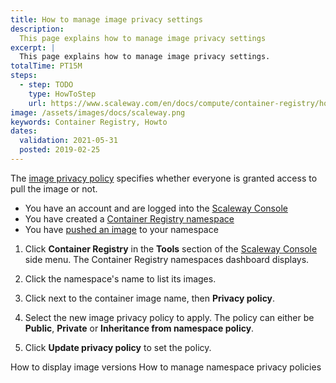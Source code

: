 ```yaml
---
title: How to manage image privacy settings
description:
  This page explains how to manage image privacy settings
excerpt: |
  This page explains how to manage image privacy settings.
totalTime: PT15M
steps:
  - step: TODO
    type: HowToStep
    url: https://www.scaleway.com/en/docs/compute/container-registry/how-to/manage-image-privacy-settings/
image: /assets/images/docs/scaleway.png
keywords: Container Registry, Howto
dates:
  validation: 2021-05-31
  posted: 2019-02-25
---
```


The [image privacy policy](/compute/container-registry/concepts#image-privacy-policies) specifies whether everyone is granted access to pull the image or not.

<Message type="requirement">

- You have an account and are logged into the [Scaleway Console](https://console.scaleway.com) 
- You have created a [Container Registry namespace](/compute/container-registry/how-to/create-namespace)
- You have [pushed an image](/compute/container-registry/how-to/push-images) to your namespace 

</Message>

1. Click **Container Registry** in the **Tools** section of the [Scaleway Console](https://console.scaleway.com) side menu. The Container Registry namespaces dashboard displays.

  <Lightbox src="scaleway-registry_namespace_list.png" />

2. Click the namespace's name to list its images.

3. Click <Icon name="more" /> next to the container image name, then **Privacy policy**.
    <Lightbox src="scaleway-registry_image_privacy.png" />

4. Select the new image privacy policy to apply. The policy can either be **Public**, **Private** or **Inheritance from namespace policy**.
    <Lightbox src="scaleway-registry_privacy_policy.png" />

5. Click **Update privacy policy** to set the policy.

<Navigation title="See Also">
  <PreviousButton to="/compute/container-registry/how-to/display-image-versions/">How to display image versions</PreviousButton>
  <NextButton to="/compute/container-registry/how-to/manage-namespace-privacy-policies/">How to manage namespace privacy policies</NextButton>
</Navigation>